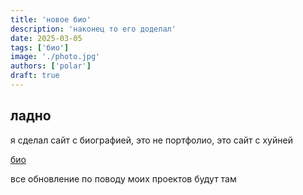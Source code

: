 ```yaml
---
title: 'новое био'
description: 'наконец то его доделал'
date: 2025-03-05
tags: ['био']
image: './photo.jpg'
authors: ['polar']
draft: true
---
```


## ладно

я сделал сайт с биографией, это не портфолио, это сайт с хуйней

[био](https://site-five-pi-96.vercel.app/)

все обновление по поводу моих проектов будут там
